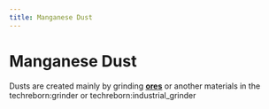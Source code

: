 ```yaml
---
title: Manganese Dust
---
```


<ItemImage file="manganese_dust" alt="Manganese Dust" size="200" />

# Manganese Dust

Dusts are created mainly by grinding **[ores](/world_generation/ore)** or another materials in the <mcitem>techreborn:grinder</mcitem> 
or <mcitem>techreborn:industrial_grinder</mcitem>

